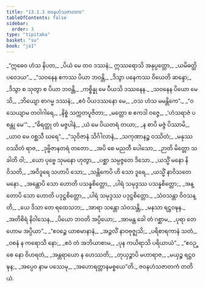 ```yaml
---
title: "13.1.3 ဇဝနဟံသဇာတက"
tableOfContents: false
sidebar:
  order: 3
type: "tipitaka"
basket: "su"
book: "ja1"
---
```



<DynamicBreadcrumb />

<Division number="27" book="ja1" e="ch" v="22" p="260">

<Paragraph number="2412" type="verses" book="ja1">
_“ဣဓေဝ ဟံသ နိပတ,_  
_ပိယံ မေ တဝ ဒဿနံ;_  
ဣဿရောသိ အနုပ္ပတ္တော,_  
_ယမိဓတ္ထိ ပဝေဒယ”._  

</Paragraph>

</Division>
<Division number="28" book="ja1" e="ch" v="22" p="260">

<Paragraph number="2413" type="verses" book="ja1">
_“သဝနေန ဧကဿ ပိယာ ဘဝန္တိ,_  
_ဒိသွာ ပနေကဿ ဝိယေတိ ဆန္ဒော;_  
_ဒိသွာ စ သုတွာ စ ပိယာ ဘဝန္တိ,_  
_ကစ္စိန္နု မေ ပီယသိ ဒဿနေန._  

</Paragraph>

</Division>
<Division number="29" book="ja1" e="ch" v="22" p="260">

<Paragraph number="2414" type="verses" book="ja1">
_သဝနေန ပိယော မေသိ,_  
_ဘိယျော စာဂမ္မ ဒဿနံ;_  
_ဧဝံ ပိယဒဿနော မေ,_  
_ဝသ ဟံသ မမန္တိကေ”._  

</Paragraph>

</Division>
<Division number="30" book="ja1" e="ch" v="22" p="260">

<Paragraph number="2415" type="verses" book="ja1">
_“ဝသေယျာမ တဝါဂါရေ,_  
_နိစ္စံ သက္ကတပူဇိတာ;_  
_မတ္တော စ ဧကဒါ ဝဇ္ဇေ,_  
_‘ဟံသရာဇံ ပစန္တု မေ’”._  

</Paragraph>

</Division>
<Division number="31" book="ja1" e="ch" v="22" p="260">

<Paragraph number="2416" type="verses" book="ja1">
_“ဓိရတ္ထု တံ မဇ္ဇပါနံ,_  
_ယံ မေ ပိယတရံ တယာ;_  
_န စာပိ မဇ္ဇံ ပိဿာမိ,_  
_ယာဝ မေ ဝစ္ဆသီ ဃရေ”._  

</Paragraph>

</Division>
<Division number="32" book="ja1" e="ch" v="22" p="261">

<Paragraph number="2417" type="verses" book="ja1">
_“သုဝိဇာနံ သိင်္ဂါလာနံ,_  
_သကုဏာနဉ္စ ဝဿိတံ;_  
_မနုဿဝဿိတံ ရာဇ,_  
_ဒုဗ္ဗိဇာနတရံ တတော._  

</Paragraph>

</Division>
<Division number="33" book="ja1" e="ch" v="22" p="261">

<Paragraph number="2418" type="verses" book="ja1">
_အပိ စေ မညတီ ပေါသော,_  
_ဉာတိ မိတ္တော သခါတိ ဝါ;_  
_ယော ပုဗ္ဗေ သုမနော ဟုတွာ,_  
_ပစ္ဆာ သမ္ပဇ္ဇတေ ဒိသော._  

</Paragraph>

</Division>
<Division number="34" book="ja1" e="ch" v="22" p="261">

<Paragraph number="2419" type="verses" book="ja1">
_ယသ္မိံ မနော နိဝိသတိ,_  
_အဝိဒူရေ သဟာပိ သော;_  
_သန္တိကေပိ ဟိ သော ဒူရေ,_  
_ယသ္မိံ နာဝိသတေ မနော._  

</Paragraph>

</Division>
<Division number="35" book="ja1" e="ch" v="22" p="261">

<Paragraph number="2420" type="verses" book="ja1">
_အန္တောပိ သော ဟောတိ ပသန္နစိတ္တော,_  
_ပါရံ သမုဒ္ဒဿ ပသန္နစိတ္တော;_  
_အန္တောပိ သော ဟောတိ ပဒုဋ္ဌစိတ္တော,_  
_ပါရံ သမုဒ္ဒဿ ပဒုဋ္ဌစိတ္တော._  

</Paragraph>

</Division>
<Division number="36" book="ja1" e="ch" v="22" p="261">

<Paragraph number="2421" type="verses" book="ja1">
_သံဝသန္တာ ဝိဝသန္တိ,_  
_ယေ ဒိသာ တေ ရထေသဘ;_  
_အာရာ သန္တော သံဝသန္တိ,_  
_မနသာ ရဋ္ဌဝဍ္ဎန._  

</Paragraph>

</Division>
<Division number="37" book="ja1" e="ch" v="22" p="261">

<Paragraph number="2422" type="verses" book="ja1">
_အတိစိရံ နိဝါသေန,_  
_ပိယော ဘဝတိ အပ္ပိယော;_  
_အာမန္တ ခေါ တံ ဂစ္ဆာမ,_  
_ပုရာ တေ ဟောမ အပ္ပိယာ”._  

</Paragraph>

</Division>
<Division number="38" book="ja1" e="ch" v="22" p="261">

<Paragraph number="2423" type="verses" book="ja1">
_“ဧဝဉ္စေ ယာစမာနာနံ,_  
_အဉ္ဇလိံ နာဝဗုဇ္ဈသိ;_  
_ပရိစာရကာနံ သတံ,_  
_ဝစနံ န ကရောသိ နော;_  
_ဧဝံ တံ အဘိယာစာမ,_  
_ပုန ကယိရာသိ ပရိယာယံ”._  

</Paragraph>

</Division>
<Division number="39" book="ja1" e="ch" v="22" p="261">

<Paragraph number="2424" type="verses" book="ja1">
_“ဧဝဉ္စေ နော ဝိဟရတံ,_  
_အန္တရာယော န ဟေဿတိ;_  
_တုယှဉ္စာပိ မဟာရာဇ,_  
_မယှဉ္စ ရဋ္ဌဝဍ္ဎန;_  
_အပ္ပေဝ နာမ ပဿေမု,_  
_အဟောရတ္တာနမစ္စယေ”တိ._  


</Paragraph>
</Division>

<Paragraph number="2425" type="center" book="ja1">
ဇဝနဟံသဇာတကံ တတိယံ.
</Paragraph>